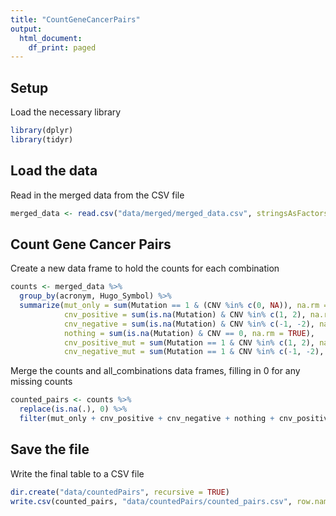 ```yaml
---
title: "CountGeneCancerPairs"
output:
  html_document:
    df_print: paged
---
```



## Setup 

Load the necessary library

```r
library(dplyr)
library(tidyr)
```

## Load the data

Read in the merged data from the CSV file

```r
merged_data <- read.csv("data/merged/merged_data.csv", stringsAsFactors = FALSE)
```

## Count Gene Cancer Pairs

Create a new data frame to hold the counts for each combination

```r
counts <- merged_data %>%
  group_by(acronym, Hugo_Symbol) %>%
  summarize(mut_only = sum(Mutation == 1 & (CNV %in% c(0, NA)), na.rm = TRUE),
            cnv_positive = sum(is.na(Mutation) & CNV %in% c(1, 2), na.rm = TRUE),
            cnv_negative = sum(is.na(Mutation) & CNV %in% c(-1, -2), na.rm = TRUE),
            nothing = sum(is.na(Mutation) & CNV == 0, na.rm = TRUE),
            cnv_positive_mut = sum(Mutation == 1 & CNV %in% c(1, 2), na.rm = TRUE),
            cnv_negative_mut = sum(Mutation == 1 & CNV %in% c(-1, -2), na.rm = TRUE))
```

Merge the counts and all_combinations data frames, filling in 0 for any missing counts

```r
counted_pairs <- counts %>%
  replace(is.na(.), 0) %>%
  filter(mut_only + cnv_positive + cnv_negative + nothing + cnv_positive_mut + cnv_negative_mut >= 5)
```

## Save the file

Write the final table to a CSV file

```r
dir.create("data/countedPairs", recursive = TRUE)
write.csv(counted_pairs, "data/countedPairs/counted_pairs.csv", row.names = FALSE)
```
